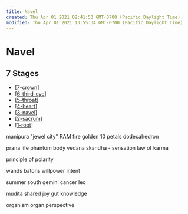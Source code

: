 ```yaml
---
title: Navel
created: Thu Apr 01 2021 02:41:53 GMT-0700 (Pacific Daylight Time)
modified: Thu Apr 01 2021 13:55:34 GMT-0700 (Pacific Daylight Time)
---
```

# Navel

## 7 Stages

- [[7-crown]]
- [[6-third-eye]]
- [[5-throat]]
- [[4-heart]]
- [[3-navel]]
- [[2-sacrum]]
- [[1-root]]

manipura "jewel city"
RAM
fire
golden
10 petals
dodecahedron

prana
life
phantom body
vedana skandha - sensation
law of karma

principle of polarity

wands batons
willpower
intent

summer
south
gemini
cancer
leo

mudita
shared joy
gut
knowledge

organism
organ perspective

[//begin]: # 'Autogenerated link references for markdown compatibility'
[7-crown]: 7-crown 'Crown'
[6-third-eye]: 6-third-eye 'Third Eye'
[5-throat]: 5-throat 'Throat'
[4-heart]: 4-heart 'Heart'
[3-navel]: 3-navel 'Navel'
[2-sacrum]: 2-sacrum 'Sacrum'
[1-root]: 1-root 'Root'
[//end]: # 'Autogenerated link references'
